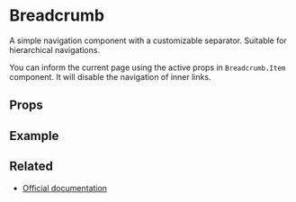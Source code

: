 
<Meta title="Components/Breadcrumb" />

# Breadcrumb

A simple navigation component with a customizable separator. Suitable for hierarchical navigations.

You can inform the current page using the active props in `Breadcrumb.Item` component. It will disable the navigation of inner links.

## Props

<ArgsTable of={Breadcrumb} />

<CommonProps />

## Example

<Canvas>
  <Story story={stories.Default} name="Breadcrumb" />
</Canvas>

## Related

- [Official documentation](https://bulma.io/documentation/components/breadcrumb)
